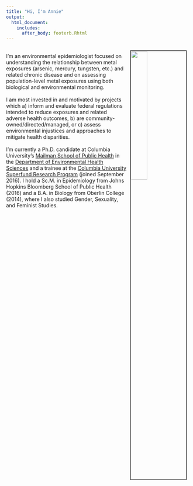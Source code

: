 ```yaml
---
title: "Hi, I'm Annie"  
output:
  html_document:
    includes:
      after_body: footerb.Rhtml
---
```

<img src="dolomitesgif.gif" style="width:30%; border:2px solid #525252" ALIGN = "right" HSPACE="10" VSPACE="10"/>
<br>
I'm an environmental epidemiologist focused on understanding the relationship between metal exposures (arsenic, mercury, tungsten, etc.) and related chronic disease and on assessing population-level metal exposures using both biological and environmental monitoring.
<br>
<br>
I am most invested in and motivated by projects which a) inform and evaluate federal regulations intended to reduce exposures and related adverse health outcomes, b) are community- owned/directed/managed, or c) assess environmental injustices and approaches to mitigate health disparities. 
<br>
<br>
I'm currently a Ph.D. candidate at Columbia University's [Mailman School of Public Health](https://www.mailman.columbia.edu/) in the [Department of Environmental Health Sciences](https://www.mailman.columbia.edu/academics/departments/environmental-health-sciences-ehs) and a trainee at the [Columbia University Superfund Research Program](https://www.mailman.columbia.edu/research/columbia-superfund-research-program) (joined September 2016). I hold a Sc.M. in Epidemiology from Johns Hopkins Bloomberg School of Public Health (2016) and a B.A. in Biology from Oberlin College (2014), where I also studied Gender, Sexuality, and Feminist Studies.   
<br>



